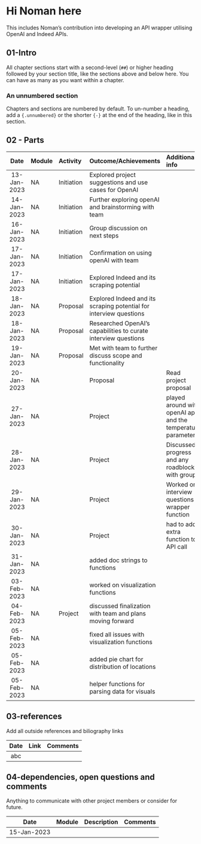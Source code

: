 # Hi Noman here 

This includes Noman's contribution into developing an API wrapper utilising OpenAI and Indeed APIs.

## 01-Intro

All chapter sections start with a second-level (`##`) or higher heading followed by your section title, like the sections above and below here. You can have as many as you want within a chapter.

### An unnumbered section {-}

Chapters and sections are numbered by default. To un-number a heading, add a `{.unnumbered}` or the shorter `{-}` at the end of the heading, like in this section.

## 02 - Parts

|Date | Module | Activity | Outcome/Achievements| Additional info|
|:---:| :------|:--------| :------|:------|
|13-Jan-2023|NA|Initiation|Explored project suggestions and use cases for OpenAI||
|14-Jan-2023|NA|Initiation|Further exploring openAI and brainstorming with team||
|16-Jan-2023|NA|Initiation|Group discussion on next steps||
|17-Jan-2023|NA|Initiation|Confirmation on using openAI with team||
|17-Jan-2023|NA|Initiation|Explored Indeed and its scraping potential||
|18-Jan-2023|NA|Proposal|Explored Indeed and its scraping potential for interview questions||
|18-Jan-2023|NA|Proposal|Researched OpenAI's capabilities to curate interview questions||
|19-Jan-2023|NA|Proposal|Met with team to further discuss scope and functionality||
|20-Jan-2023|NA||Proposal|Read project proposal||
|27-Jan-2023|NA||Project|played around with openAI api and the temperature parameter||
|28-Jan-2023|NA||Project|Discussed progress and any roadblocks with group||
|29-Jan-2023|NA||Project|Worked on interview questions wrapper function||
|30-Jan-2023|NA||Project|had to add extra function to API call||
|31-Jan-2023|NA||added doc strings to functions||
|03-Feb-2023|NA||worked on visualization functions||
|04-Feb-2023|NA|Project|discussed finalization with team and plans moving forward||
|05-Feb-2023|NA||fixed all issues with visualization functions||
|05-Feb-2023|NA||added pie chart for distribution of locations||
|05-Feb-2023|NA||helper functions for parsing data for visuals||

## 03-references
Add all outside references and biliography links

|Date | Link | Comments|
|:---:| :--------| :------|
|abc|||

## 04-dependencies, open questions and comments

Anything to communicate with other project members or consider for future.

|Date | Module | Description| Comments|
|:---:| :------|:------|:------|
|15-Jan-2023||||abc|
